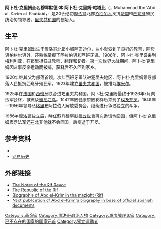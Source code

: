 {{Infobox Military Person
|name=阿卜杜·克里姆
|born=1880年
|died= 1963年
|image=[[File:Abb_el_Krim._Revista_Ejército_n._962._junio_2021._p._50.jpg|200px]]
|caption=
|nickname=
|placeofbirth={{flag|摩洛哥}}[[阿杰迪尔|阿杰迪尔]]
|placeofdeath={{flag|埃及}}[[开罗|开罗]]
|allegiance=  [[里夫共和国|里夫共和国]]
|branch=
|serviceyears=
|rank=
|unit=
|commands=
|battles=
|awards=
|relations=
|laterwork=
}}
'''阿卜杜·克里姆'''全名'''穆罕默德·本·阿卜杜·克里姆·哈塔比'''（{{lang-ar| محمد بن عبد الكريم الخطابي}}，Muhammad Ibn 'Abd al-Karim al-Khattabi，{{bd|1882年|3月|1963年|2月6日}}）是20世纪初[[摩洛哥|摩洛哥]]北部[[柏柏尔人|柏柏尔人]]反抗[[法国|法国]]和[[西班牙|西班牙]]殖民统治的领导者，[[里夫共和国|里夫共和国]]的创始人。

==生平==
阿卜杜·克里姆出生于摩洛哥北部小城[[阿杰迪尔|阿杰迪尔]]，从小就受到了良好的教育，除母语[[柏柏尔语|柏柏尔语]]外，还熟练掌握了[[阿拉伯语|阿拉伯语]]和[[西班牙语|西班牙语]]。1906年，阿卜杜·克里姆来到[[梅利利亚|梅利利亚]]，在那里担任过教师、翻译和记者。[[第一次世界大战|第一次世界大战]]期间，阿卜杜·克里姆因从事反帝运动而被捕，获释后不久回到家乡。

1920年继其父为部落首领。次年西班牙军队进犯里夫地区，阿卜杜·克里姆领导部落人民抵抗西班牙殖民军。1923年建立[[里夫共和国|里夫共和国]]，被推为[[埃米尔|埃米尔]]。

1925年在[[法国|法国]]和[[西班牙|西班牙]]联合进攻里夫共和国，阿卜杜·克里姆最终于1926年5月向法军投降，被流放[[留尼汪岛|留尼汪岛]]。1947年因健康原因获释后来到了[[埃及|埃及]][[开罗|开罗]]。1948年－1956年领导[[马格里布|马格里布]]阿拉伯人解放委员会，继续进行争取独立的斗争。

1956年[[摩洛哥|摩洛哥]]独立后，時任蘇丹[[穆罕默德五世_(摩洛哥)|穆罕默德五世]]曾两次邀请他回国，但阿卜杜·克里姆表示法军还在北非他就不会回国。后病逝于开罗。

== 参考资料 ==
{{Translation/Ref|lang=en|article=Muhammad Ibn 'Abd al-Karim al-Khattabi|oldid=391915248}}
*{{cite book zh |author=辞海编纂委员会 |title=《辞海》（1999年版） |format=M |edition=1 |location=上海
 |publisher=上海辞书出版社 |date=2000 |pages= |id= ISBN 7-5326-0630-9}}
* [https://web.archive.org/web/20121105230714/http://news.163.com/06/0609/09/2J5SF4HA00011EBF.html 网易历史]

== 外部链接 ==
* [https://web.archive.org/web/20090903001131/http://www.agraw.com/modules/news/article.php?storyid=30 The Notes of the Rif Revolt]
* [https://web.archive.org/web/20090903011449/http://www.agraw.com/modules/news/article.php?storyid=35 The Republic of the Rif]
* [https://web.archive.org/web/20070223095641/http://www.nadorama.com/content/view/88/51/ Biographie of Abd el-Krim in tha mazight (Rif)]
* [http://www.editorialfajardoelbravo.es/proyectos.php Next publication of Abd el-Krim's biography in base of official spanish documents] {{Wayback|url=http://www.editorialfajardoelbravo.es/proyectos.php |date=20210505122239 }}

{{Authority control}}
[[Category:革命家|Category:革命家]]
[[Category:摩洛哥政治人物|Category:摩洛哥政治人物]]
[[Category:游击战理论家|Category:游击战理论家]]
[[Category:已不存在的国家的国家元首|Category:已不存在的国家的国家元首]]
[[Category:獨立運動者|Category:獨立運動者]]